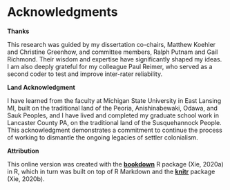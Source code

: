 # Acknowledgments {-}

**Thanks**

This research was guided by my dissertation co-chairs, Matthew Koehler and Christine Greenhow, and committee members, Ralph Putnam and Gail Richmond. Their wisdom and expertise have significantly shaped my ideas. I am also deeply grateful for my colleague Paul Reimer, who served as a second coder to test and improve inter-rater reliability.

**Land Acknowledgment**

I have learned from the faculty at Michigan State University in East Lansing MI, built on the traditional land of the Peoria, Anishinabewaki, Odawa, and Sauk Peoples, and I have lived and completed my graduate school work in Lancaster County PA, on the traditional land of the Susquehannock People. This acknowledgment demonstrates a commitment to continue the process of working to dismantle the ongoing legacies of settler colonialism.

**Attribution**

This online version was created with the [**bookdown**](https://CRAN.R-project.org/package=bookdown/) R package (Xie, 2020a) in R, which in turn was built on top of R Markdown and the [**knitr**](https://CRAN.R-project.org/package=knitr/) package (Xie, 2020b).
